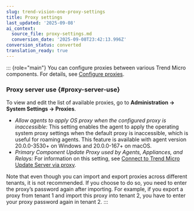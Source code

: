 ```yaml
---
slug: trend-vision-one-proxy-settings
title: Proxy settings
last_updated: '2025-09-08'
ai_context:
  source_file: proxy-settings.md
  conversion_date: '2025-09-08T23:42:13.996Z'
conversion_status: converted
translation_ready: true
---
```


::: {role="main"}
You can configure proxies between various Trend Micro components. For details, see [Configure proxies](configure-proxies-server-workload.mdx).

### Proxy server use {#proxy-server-use}

To view and edit the list of available proxies, go to **Administration → System Settings → Proxies**.

- *Allow agents to apply OS proxy when the configured proxy is inaccessible:* This setting enables the agent to apply the operating system proxy settings when the default proxy is inaccessible, which is useful for roaming agents. This feature is available with agent version 20.0.0-3530+ on Windows and 20.0.0-167+ on macOS.
- *Primary Component Update Proxy used by Agents, Appliances, and Relays:* For information on this setting, see [Connect to Trend Micro Update Server via proxy](configure-proxies-server-workload.mdx).

Note that even though you can import and export proxies across different tenants, it is not recommended. If you choose to do so, you need to enter the proxy’s password again after importing. For example, if you export a proxy from tenant 1 and import this proxy into tenant 2, you have to enter your proxy password again in tenant 2.
:::
